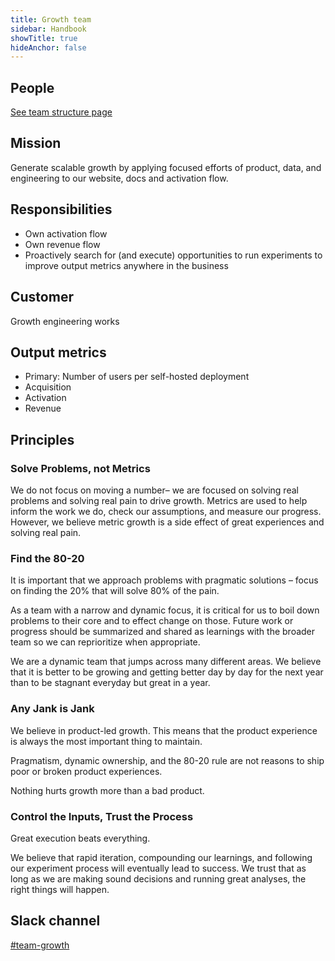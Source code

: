 ```yaml
---
title: Growth team
sidebar: Handbook
showTitle: true
hideAnchor: false
---
```


## People

[See team structure page](/handbook/small-teams/team-structure)

## Mission

Generate scalable growth by applying focused efforts of product, data, and engineering to our website, docs and activation flow. 

## Responsibilities

* Own activation flow
* Own revenue flow
* Proactively search for (and execute) opportunities to run experiments to improve output metrics anywhere in the business

## Customer

Growth engineering works 

## Output metrics

* Primary: Number of users per self-hosted deployment
* Acquisition
* Activation
* Revenue

## Principles

### Solve Problems, not Metrics

We do not focus on moving a number– we are focused on solving real problems and solving real pain to drive growth. Metrics are used to help inform the work we do, check our assumptions, and measure our progress. However, we believe metric growth is a side effect of great experiences and solving real pain.

### Find the 80-20

It is important that we approach problems with pragmatic solutions – focus on finding the 20% that will solve 80% of the pain. 

As a team with a narrow and dynamic focus, it is critical for us to boil down problems to their core and to effect change on those. Future work or progress should be summarized and shared as learnings with the broader team so we can reprioritize when appropriate.

We are a dynamic team that jumps across many different areas. We believe that it is better to be growing and getting better day by day for the next year than to be stagnant everyday but great in a year.

### Any Jank is Jank

We believe in product-led growth. This means that the product experience is always the most important thing to maintain. 

Pragmatism, dynamic ownership, and the 80-20 rule are not reasons to ship poor or broken product experiences. 

Nothing hurts growth more than a bad product.

### Control the Inputs, Trust the Process

Great execution beats everything. 

We believe that rapid iteration, compounding our learnings, and following our experiment process will eventually lead to success. We trust that as long as we are making sound decisions and running great analyses, the right things will happen.

## Slack channel

[#team-growth](https://posthog.slack.com/messages/team-growth)
